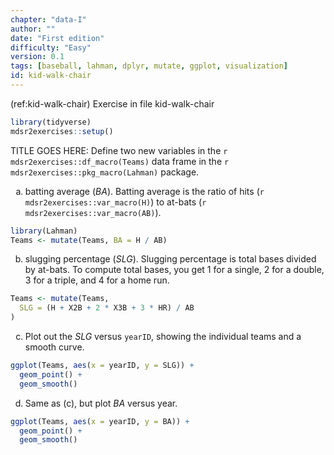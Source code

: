 ```yaml
---
chapter: "data-I"
author: ""
date: "First edition"
difficulty: "Easy"
version: 0.1
tags: [baseball, lahman, dplyr, mutate, ggplot, visualization]
id: kid-walk-chair 
---
```


(ref:kid-walk-chair) Exercise in file kid-walk-chair

```r
library(tidyverse)
mdsr2exercises::setup()
```

TITLE GOES HERE:   Define two new variables in the `r mdsr2exercises::df_macro(Teams)` data frame in the `r mdsr2exercises::pkg_macro(Lahman)` package. 

a. batting average ($BA$). Batting average is the ratio of hits (`r mdsr2exercises::var_macro(H)`) to at-bats (`r mdsr2exercises::var_macro(AB)`).

<!--begin-answer-->
```r
library(Lahman)
Teams <- mutate(Teams, BA = H / AB)
```
<!--end-answer-->

b. slugging percentage ($SLG$). Slugging percentage is total bases divided by at-bats. To compute total bases, you get 1 for a single, 2 for a double, 3 for a triple, and 4 for a home run.

<!--begin-answer-->
```r
Teams <- mutate(Teams,
  SLG = (H + X2B + 2 * X3B + 3 * HR) / AB
)
```
<!--end-answer-->

c. Plot out the $SLG$ versus `yearID`, showing the individual teams and a smooth curve.

<!--begin-answer-->
```r
ggplot(Teams, aes(x = yearID, y = SLG)) +
  geom_point() +
  geom_smooth()
```
<!--end-answer-->

d. Same as (c), but plot $BA$ versus year.
<!--begin-answer-->
```r
ggplot(Teams, aes(x = yearID, y = BA)) +
  geom_point() +
  geom_smooth()
```
<!--end-answer-->



